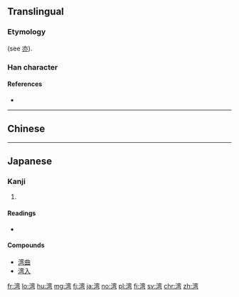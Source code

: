 {{also|灣}}
==Translingual==

===Etymology===
{{Han simp|灣|f=彎|t=弯}} (see [[亦]]).

===Han character===
{{Han char|rn=85|rad=水|as=09|sn=12|four=|canj=水卜金弓 (EYCN)}}

====References====
* {{Han ref|kx=0639.111|dkj=17920|hdz=31683.080|uh=6E7E|ud=28286}}

----

==Chinese==
{{zh-see|灣}}

----

==Japanese==

===Kanji===
{{ja-kanji|grade=c|rs=水09|style=s|kyu=灣}}

# {{defn|lang=ja|sort=水09}}

====Readings====
* {{ja-readings|goon=[[えん]] (en) {{non-joyo-reading}}|kanon=[[わん]] (wan)|kun=[[いりえ]] (irie)}}

====Compounds====
* [[湾曲]]
* [[湾入]]

[[fr:湾]]
[[lo:湾]]
[[hu:湾]]
[[mg:湾]]
[[fj:湾]]
[[ja:湾]]
[[no:湾]]
[[pl:湾]]
[[fi:湾]]
[[sv:湾]]
[[chr:湾]]
[[zh:湾]]